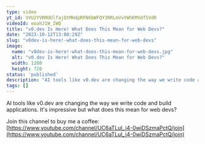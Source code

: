 ```yaml
---
type: video
yt_id: VVU2YVRMdUlfajQtMHdpRFN6bWFQY3RRLmVvYWhKMVdfSVdR
videoId: eoahJ1W_IWQ
title: "v0.dev Is Here! What Does This Mean for Web Devs?"
date: "2023-10-12T13:00:29Z"
slug: "v0dev-is-here!-what-does-this-mean-for-web-devs"
image: 
  name: "v0dev-is-here!-what-does-this-mean-for-web-devs.jpg"
  alt: "v0.dev Is Here! What Does This Mean for Web Devs?"
  width: 1280
  height: 720
status: 'published'
description: "AI tools like v0.dev are changing the way we write code and build applications. It's impressive but what does this mean for web devs?"
tags: []
---
```


AI tools like v0.dev are changing the way we write code and build applications. It's impressive but what does this mean for web devs?

Join this channel to buy me a coffee:
[https://www.youtube.com/channel/UC6aTLuI_j4-0wiDSzmaPctQ/join](https://www.youtube.com/channel/UC6aTLuI_j4-0wiDSzmaPctQ/join)


